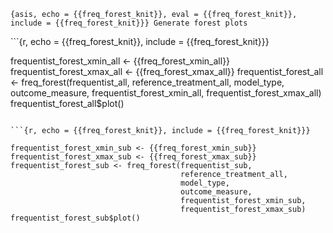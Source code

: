 ```{asis, echo = {{freq_forest_knit}}, eval = {{freq_forest_knit}}, include = {{freq_forest_knit}}}
Generate forest plots
```

```{r, echo = {{freq_forest_knit}}, include = {{freq_forest_knit}}}

frequentist_forest_xmin_all <- {{freq_forest_xmin_all}}
frequentist_forest_xmax_all <- {{freq_forest_xmax_all}}
frequentist_forest_all <- freq_forest(frequentist_all, 
                                      reference_treatment_all, 
                                      model_type,
                                      outcome_measure,
                                      frequentist_forest_xmin_all,
                                      frequentist_forest_xmax_all) 
frequentist_forest_all$plot()

```

```{r, echo = {{freq_forest_knit}}, include = {{freq_forest_knit}}}

frequentist_forest_xmin_sub <- {{freq_forest_xmin_sub}}
frequentist_forest_xmax_sub <- {{freq_forest_xmax_sub}}
frequentist_forest_sub <- freq_forest(frequentist_sub, 
                                      reference_treatment_all,
                                      model_type,
                                      outcome_measure,
                                      frequentist_forest_xmin_sub,
                                      frequentist_forest_xmax_sub) 
frequentist_forest_sub$plot()

```
